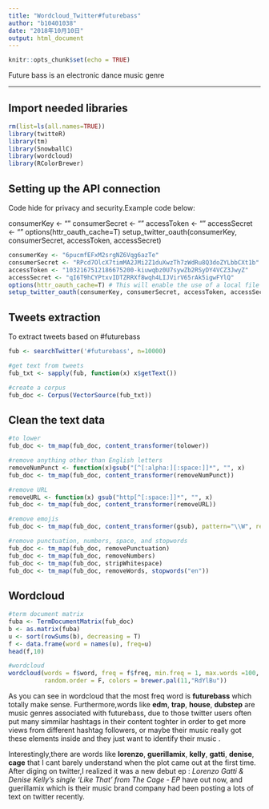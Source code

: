 ```yaml
---
title: "Wordcloud_Twitter#futurebass"
author: "b10401038"
date: "2018年10月10日"
output: html_document
---
```


```r
knitr::opts_chunk$set(echo = TRUE)
```

Future bass is an electronic dance music genre
 
*** 
 
## Import needed libraries

```r
rm(list=ls(all.names=TRUE)) 
library(twitteR)
library(tm)
library(SnowballC)
library(wordcloud)
library(RColorBrewer)
```

## Setting up the API connection

Code hide for privacy and security.Example code below:

consumerKey <- ""
consumerSecret <- ""
accessToken <- ""
accessSecret <- ""
options(httr_oauth_cache=T) 
setup_twitter_oauth(consumerKey, consumerSecret, accessToken, accessSecret)

```r

consumerKey <- "6pucmfEFxM2srgNZ6Vqg6azTe"
consumerSecret <- "RPcd7OlcX7timMA2JMi2Z1duXwzTh7zWdRu8Q3doZYLbbCXt1b"
accessToken <- "1032167512186675200-kiuwqbz0U7sywZb2RSyDY4VCZ3JwyZ"
accessSecret <- "qI6T9hCYPtxvIDTZRRXf8wqh4LIJVirV65rAk5igwFYlQ"
options(httr_oauth_cache=T) # This will enable the use of a local file to cache OAuth access credentials between R sessions.
setup_twitter_oauth(consumerKey, consumerSecret, accessToken, accessSecret)

```

## Tweets extraction

To extract tweets based on #futurebass

```r
fub <- searchTwitter('#futurebass', n=10000)

#get text from tweets
fub_txt <- sapply(fub, function(x) x$getText())

#create a corpus
fub_doc <- Corpus(VectorSource(fub_txt))
```

## Clean the text data

```r
#to lower
fub_doc <- tm_map(fub_doc, content_transformer(tolower))

#remove anything other than English letters
removeNumPunct <- function(x)gsub("[^[:alpha:][:space:]]*", "", x)
fub_doc <- tm_map(fub_doc, content_transformer(removeNumPunct))

#remove URL
removeURL <- function(x) gsub("http[^[:space:]]*", "", x)
fub_doc <- tm_map(fub_doc, content_transformer(removeURL))

#remove emojis
fub_doc <- tm_map(fub_doc, content_transformer(gsub), pattern="\\W", replace=" ")

#remove punctuation, numbers, space, and stopwords
fub_doc <- tm_map(fub_doc, removePunctuation)
fub_doc <- tm_map(fub_doc, removeNumbers)
fub_doc <- tm_map(fub_doc, stripWhitespace)
fub_doc <- tm_map(fub_doc, removeWords, stopwords("en"))

```

## Wordcloud

```r
#term document matrix
fuba <- TermDocumentMatrix(fub_doc)
b <- as.matrix(fuba)
u <- sort(rowSums(b), decreasing = T)
f <- data.frame(word = names(u), freq=u)
head(f,10)

#wordcloud
wordcloud(words = f$word, freq = f$freq, min.freq = 1, max.words =100,
          random.order = F, colors = brewer.pal(11,"RdYlBu"))
```

As you can see in wordcloud that the most freq word is **futurebass** which totally make sense.	Furthermore,words like **edm**, **trap**, **house**, **dubstep** are music genres associated with futurebass, due to those twitter users often put many simmilar hashtags in their content toghter in order to get more views from different hashtag followers, or maybe their music really got these elements inside and they just want to identify their music .

Interestingly,there are words like **lorenzo**, **guerillamix**, **kelly**, **gatti**, **denise**, **cage** that I cant barely understand when the plot came out at the first time. After diging on twitter,I realized it was a new debut ep : *Lorenzo Gatti & Denise Kelly's single 'Like That' from The Cage - EP* have out now, and guerillamix which is their music brand company had been posting a lots of text on twitter recently.